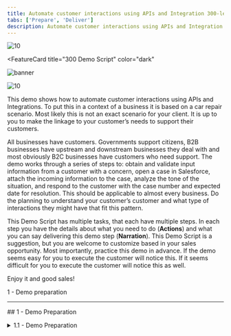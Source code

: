 ```yaml
---
title: Automate customer interactions using APIs and Integration 300-level Demo
tabs: ['Prepare', 'Deliver']
description: Automate customer interactions using APIs and Integration 300-level Demo
---
```


![10](./images/automation-tech-demos-screen-github.png)
<br/>


<FeatureCard
  title="300 Demo Script"
  color="dark"
  >

![banner](images/demo-script.jpg)

![10](./images/automation-tech-demos-screen-github.png)

</FeatureCard>

This demo shows how to automate customer interactions using APIs and Integrations.  To put this in a context of a business it is based on a car repair scenario.  Most likely this is not an exact scenario for your client.  It is up to you to make the linkage to your customer’s needs to support their customers.

All businesses have customers.  Governments support citizens, B2B businesses have upstream and downstream businesses they deal with and most obviously B2C businesses have customers who need support.  The demo works through a series of steps to: obtain and validate input information from a customer with a concern, open a case in Salesforce, attach the incoming information to the case, analyze the tone of the situation, and respond to the customer with the case number and expected date for resolution.  This should be applicable to almost every business.  Do the planning to understand your customer’s customer and what type of interactions they might have that fit this pattern.

This Demo Script has multiple tasks, that each have multiple steps. In each step you have the details about what you need to do (**Actions**) and what you can say delivering this demo step (**Narration**). This Demo Script is a suggestion, but you are welcome to customize based in your sales opportunity. Most importantly, practice this demo in advance.  If the demo seems easy for you to execute the customer will notice this.  If it seems difficult for you to execute the customer will notice this as well.

Enjoy it and good sales!

<AnchorLinks>
  <AnchorLink>1 - Demo preparation</AnchorLink>
</AnchorLinks>

***

<span id="place1"> ## 1 - Demo Preparation</span>

<details>
<summary>1.1 - Demo Preparation</summary>

<br/>

| **Demo Use Case:** Access applications through APIs and Integrations |   |
| :---         | :--- |

| **Demo Description:** Use Watson AI together with SaaS connectivity to Salesforce and ServiceNow to create a self-service car repair API giving customers real-time estimates and integrating directly with systems of record. The demo shows easy API creation with No-code App Connect Designer, rate limiting plans, security policies and Self-Service API consumption using the API Connect Portal.
> **Demo Capabilities:** ACE Designer, ACE, APIC
> **Demo Products:** CP4I 2021.1 on ROKS 4.6
> Here you will be able to prepare yourself to deliver this demo. To deliver this demo, follow the steps below:<ul><li>## [Requesting your demo environment](https://ibm-garage-tsa.github.io/cp4i-demohub/cp4i-on-roks/)<br/>
Learn the Demo Scenario, check the Demo Video and review the Demo Sequence</li><li>## [Prerequisites and preparing your environment](https://ibm-garage-tsa.github.io/cp4i-demohub/salesdemos/carrepair-new/prepare)<br/>
Check the different delivery options and be ready to deliver the demo</li>|

***

[Go to Top](#place1)
</details>
